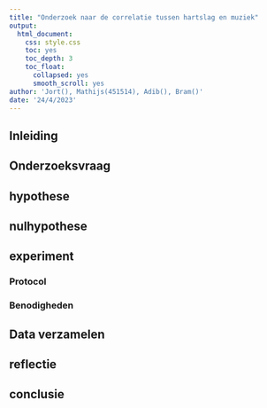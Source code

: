 ```yaml
---
title: "Onderzoek naar de correlatie tussen hartslag en muziek"
output:
  html_document:
    css: style.css
    toc: yes
    toc_depth: 3
    toc_float:
      collapsed: yes
      smooth_scroll: yes
author: 'Jort(), Mathijs(451514), Adib(), Bram()'
date: '24/4/2023'
---
```


## Inleiding



## Onderzoeksvraag



## hypothese




## nulhypothese



 

## experiment


 

### Protocol

 

### Benodigheden

 

## Data verzamelen



## reflectie






## conclusie


